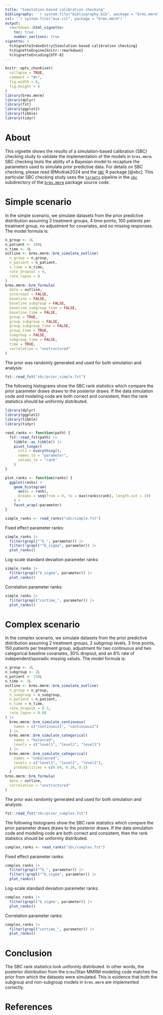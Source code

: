```yaml
---
title: "Simulation-based calibration checking"
bibliography: '`r system.file("bibliography.bib", package = "brms.mmrm")`'
csl: '`r system.file("asa.csl", package = "brms.mmrm")`'
output:
  rmarkdown::html_vignette:
    toc: true
    number_sections: true
vignette: >
  %\VignetteIndexEntry{Simulation-based calibration checking}
  %\VignetteEngine{knitr::rmarkdown}
  %\VignetteEncoding{UTF-8}
---
```


```r
knitr::opts_chunk$set(
  collapse = TRUE,
  comment = "#>",
  fig.width = 8,
  fig.height = 6
)
library(brms.mmrm)
library(dplyr)
library(fst)
library(ggplot2)
library(tibble)
library(tidyr)
```

# About

This vignette shows the results of a simulation-based calibration (SBC) checking study to validate the implementation of the models in `brms.mmrm`. SBC checking tests the ability of a Bayesian model to recapture the parameters used to simulate prior predictive data. For details on SBC checking, please read @Modrak2024 and the [`SBC`](https://hyunjimoon.github.io/SBC/) R package [@sbc]. This particular SBC checking study uses the [`targets`](https://docs.ropensci.org/targets/) pipeline in the [`sbc`](https://github.com/openpharma/brms.mmrm/tree/main/sbc) subdirectory of the [`brms.mmrm`](https://github.com/openpharma/brms.mmrm) package source code.

# Simple scenario

In the simple scenario, we simulate datasets from the prior predictive distribution assuming 3 treatment groups, 4 time points, 100 patients per treatment group, no adjustment for covariates, and no missing responses. The model formula is:

```r
n_group <- 3L
n_patient <- 100L
n_time <- 4L
outline <- brms.mmrm::brm_simulate_outline(
  n_group = n_group,
  n_patient = n_patient,
  n_time = n_time,
  rate_dropout = 0,
  rate_lapse = 0
)
brms.mmrm::brm_formula(
  data = outline,
  intercept = FALSE,
  baseline = FALSE,
  baseline_subgroup = FALSE,
  baseline_subgroup_time = FALSE,
  baseline_time = FALSE,
  group = TRUE,
  group_subgroup = FALSE,
  group_subgroup_time = FALSE,
  group_time = TRUE,
  subgroup = FALSE,
  subgroup_time = FALSE,
  time = TRUE,
  correlation = "unstructured"
)
```

The prior was randomly generated and used for both simulation and analysis:

```r
fst::read_fst("sbc/prior_simple.fst")
```

The following histograms show the SBC rank statistics which compare the prior parameter draws draws to the posterior draws. If the data simulation code and modeling code are both correct and consistent, then the rank statistics should be uniformly distributed.

```r
library(dplyr)
library(ggplot2)
library(tibble)
library(tidyr)

read_ranks <- function(path) {
  fst::read_fst(path) |>
    tibble::as_tibble() |>
    pivot_longer(
      cols = everything(),
      names_to = "parameter",
      values_to = "rank"
    )
}

plot_ranks <- function(ranks) {
  ggplot(ranks) +
    geom_histogram(
      aes(x = rank),
      breaks = seq(from = 0, to = max(ranks$rank), length.out = 10)
    ) +
    facet_wrap(~parameter)
}
```

```r
simple_ranks <- read_ranks("sbc/simple.fst")
```

Fixed effect parameter ranks:

```r
simple_ranks |>
  filter(grepl("^b_", parameter)) |>
  filter(!grepl("^b_sigma", parameter)) |>
  plot_ranks()
```
Log-scale standard deviation parameter ranks:

```r
simple_ranks |>
  filter(grepl("b_sigma", parameter)) |>
  plot_ranks()
```

Correlation parameter ranks:

```r
simple_ranks |>
  filter(grepl("cortime_", parameter)) |>
  plot_ranks()
```

# Complex scenario

In the complex scenario, we simulate datasets from the prior predictive distribution assuming 2 treatment groups, 2 subgroup levels, 3 time points, 150 patients per treatment group, adjustment for two continuous and two categorical baseline covariates, 30% dropout, and an 8% rate of independent/sporadic missing values. The model formula is:

```r
n_group <- 2L
n_subgroup <- 2L
n_patient <- 150L
n_time <- 3L
outline <- brms.mmrm::brm_simulate_outline(
  n_group = n_group,
  n_subgroup = n_subgroup,
  n_patient = n_patient,
  n_time = n_time,
  rate_dropout = 0.3,
  rate_lapse = 0.08
) |>
  brms.mmrm::brm_simulate_continuous(
    names = c("continuous1", "continuous2")
  ) |>
  brms.mmrm::brm_simulate_categorical(
    names = "balanced",
    levels = c("level1", "level2", "level3")
  ) |>
  brms.mmrm::brm_simulate_categorical(
    names = "unbalanced",
    levels = c("level1", "level2", "level3"),
    probabilities = c(0.64, 0.26, 0.1)
  )
brms.mmrm::brm_formula(
  data = outline,
  correlation = "unstructured"
)
```

The prior was randomly generated and used for both simulation and analysis:

```r
fst::read_fst("sbc/prior_complex.fst")
```

The following histograms show the SBC rank statistics which compare the prior parameter draws draws to the posterior draws. If the data simulation code and modeling code are both correct and consistent, then the rank statistics should be uniformly distributed.

```r
complex_ranks <- read_ranks("sbc/complex.fst")
```

Fixed effect parameter ranks:

```r
complex_ranks |>
  filter(grepl("^b_", parameter)) |>
  filter(!grepl("^b_sigma", parameter)) |>
  plot_ranks()
```
Log-scale standard deviation parameter ranks:

```r
complex_ranks |>
  filter(grepl("b_sigma", parameter)) |>
  plot_ranks()
```

Correlation parameter ranks:

```r
complex_ranks |>
  filter(grepl("cortime_", parameter)) |>
  plot_ranks()
```

# Conclusion

The SBC rank statistics look uniformly distributed. In other words, the posterior distribution from the `brms`/Stan MMRM modeling code matches the prior from which the datasets were simulated. This is evidence that both the subgroup and non-subgroup models in `brms.mmrm` are implemented correctly.

# References
